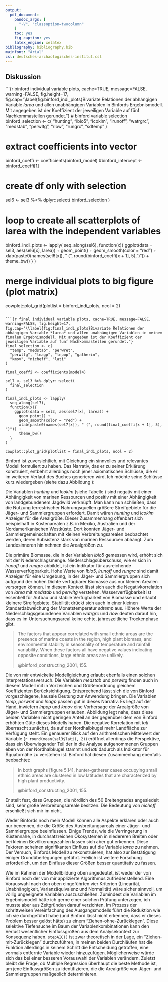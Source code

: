 ```yaml
---
output: 
  pdf_document:
    pandoc_args: [
      "-V", "classoption=twocolumn"
    ]
    toc: yes 
    fig_caption: yes
    latex_engine: xelatex
bibliography: bibliography.bib
mainfont: "Arial"
csl: deutsches-archaologisches-institut.csl
---
```


## Diskussion

```{r binford individual variable plots, cache=TRUE, message=FALSE, warning=FALSE, fig.height=17, fig.cap="\\label{fig:binford_indi_plots}Bivariate Relationen der abhängigen Variable *larea* und allen unabhängigen Variablen in Binfords Ergebnismodell. Mit angegeben ist der Koeffizient der jeweiligen Variable auf fünf Nachkommastellen gerundet."}
# binford variable selection
binford_selection <- c(
  "hunting", "lbio5", "lcoklm", 
  "lrunoff", "watrgrc", "medstab", "perwltg",
  "rlow", "rungrc", "sdtemp"
)

# extract coefficients into vector
binford_coeffi <- coefficients(binford_model)
#binford_intercept <- binford_coeffi[1]

# create df only with selection
sel6 <- sel3 %>% dplyr::select(
  binford_selection
) 

# loop to create all scatterplots of larea with the independent variables
binford_indi_plots <- lapply(
  seq_along(sel6),
  function(x){
    ggplot(data = sel3, aes(sel6[x], larea)) +
      geom_point() +
      geom_smooth(color = "red") +
      xlab(paste0(names(sel6[x]), " (", round(binford_coeffi[x + 1], 5), ")")) +
      theme_bw() 
  }
)

# merge individual plots to big figure (plot matrix)
cowplot::plot_grid(plotlist = binford_indi_plots, ncol = 2)
```

```{r final individual variable plots, cache=TRUE, message=FALSE, warning=FALSE, fig.height=17, fig.cap="\\label{fig:final_indi_plots}Bivariate Relationen der abhängigen Variable *larea* und allen unabhängigen Variablen in meinem finalen Ergebnismodell. Mit angegeben ist der Koeffizient der jeweiligen Variable auf fünf Nachkommastellen gerundet."}
final_selection <- c(
  "temp", "medstab", "perwret", 
  "perwltg", "lnagp", "lnpop", "gatherin",
  "kmov", "nicheff", "lati"
)

final_coeffi <- coefficients(model4)

sel7 <- sel3 %>% dplyr::select(
  final_selection
) 

final_indi_plots <- lapply(
  seq_along(sel7),
  function(x){
    ggplot(data = sel3, aes(sel7[x], larea)) +
      geom_point() +
      geom_smooth(color = "red") +
      xlab(paste0(names(sel7[x]), " (", round(final_coeffi[x + 1], 5), ")")) +
      theme_bw()
  }
)

cowplot::plot_grid(plotlist = final_indi_plots, ncol = 2)
```

Binford ist zuversichtlich, mit Gleichung \ref{eq:area_final} ein sinnvolles und relevantes Modell formuliert zu haben. Das Narrativ, das er zu seiner Erklärung konstruiert, entbehrt allerdings noch jener axiomatischen Schlüsse, die er im weiteren Verlauf des Buches generieren wird. Ich möchte seine Schlüsse kurz wiedergeben (siehe dazu Abbildung \ref{fig:binford_indi_plots}):

Die Variablen *hunting* und *lcoklm* (siehe Tabelle \ref{tab:variable_description_1}) sind negativ mit einer Abhängigkeit von marinen Ressourcen und positiv mit einer Abhängigkeit von landgebundenem Jagdwild verknüpft. Man kann nun schließen, dass die Nutzung terrestrischer Nahrungsquellen größere Streifgebiete für die Jäger- und Sammlergruppen erfordert. Damit wären *hunting* und *lcoklm* Anzeiger für die Arealgröße. Dieser Zusammenhang offenbart sich beispielhaft in Küstenarealen z.B. in Mexiko, Australien und der Nordamerikanischen Westküste. Dort konnten Jäger- und Sammlergemeinschaften mit kleinen Verbreitungsarealen beobachtet werden, deren Subsistenz stark von marinen Ressourcen abhängt. Zum Landesinneren hin nehmen die Arealgrößen zu.    

Die primäre Biomasse, die in der Variablen *lbio5* gemessen wird, erhöht sich mit der Niederschlagsmenge. Niederschlagsüberschuss, wie er sich in *lrunoff* und *rungrc* abbildet, ist ein Indikator für ausreichende Wasserverfügbarkeit. Hohe Werte von *lbio5*, *lrunoff* und *rungrc* sind damit Anzeiger für eine Umgebung, in der Jäger- und Sammlergruppen sich aufgrund der hohen Dichte verfügbarer Biomasse aus nur kleinen Arealen versorgen können. Im diesem Kontext lässt sich auch die Negativkorrelation von *larea* mit *medstab* und *perwltg* verstehen. Wasserverfügbarkeit ist essentiell für Aufbau und stabile Verfügbarkeit von Biomasse und erlaubt kleinere Streifgebiete. Stabilität drückt sich auch in einer kleinen Standardabweichung der Monatstemperatur *sdtemp* aus. Höhere Werte der Niederschlagsgebundenen Variablen *watrgrc* und *rlow* deuten darauf hin, dass es im Untersuchungsareal keine echte, jahreszeitliche Trockenphase gibt.     

> The factors that appear correlated with small ethnic areas are the presence of marine coasts in the region, high plant biomass, and environmental stability in seasonality of temperature and rainfall variability. When these factors all have negative values indicating opposite conditions, large ethnic areas are unlikely.   
>
> @binford_constructing_2001, 155.

Die von mir entwickelte Modellgleichung \ref{eq:area_final} erlaubt ebenfalls einen solchen Interpretationsversuch. Die Variablen *medstab* und *perwltg* finden auch in diesem Modell mit in Vorzeichen und Größenordnung gleichem Koeffizienten Berücksichtigung. Entsprechend lässt sich die von Binford vorgeschlagene, kausale Deutung zur Anwendung bringen. Die Variablen *temp*, *perwret* und *lnagp* passen gut in dieses Narrativ. Es liegt auf der Hand, inwiefern *lnpop* und *kmov* eine Vorhersage der Arealgröße von Jäger- und Sammlergruppen erlauben. Abbildung \ref{fig:final_indi_plots} legt nahe, dass diese beiden Variablen nicht geringen Anteil an der gegenüber dem von Binford erhöhten Güte dieses Modells haben. Die negative Korrelation mit *lati* überrascht zunächst, da auf der Nordhalbkugel mehr Landfläche zur Verfügung steht. Ein genauerer Blick auf den arithmetischen Mittelwert der Variable (`r round(mean(sel3$lati), 2)`) eröffnet allerdings die Perspektive, dass ein Überwiegender Teil der in die Analyse aufgenommenen Gruppen eben von der Nordhalbkugel stammt und *lati* dadurch als Indikator für Äquatornähe zu verstehen ist. Binford hat diesen Zusammenhang ebenfalls beobachtet:

> In both graphs [figure 5.14], hunter-gatherer cases occupying small ethnic areas are clustered in low latitudes that are characterized by high plant productivity. 
> 
> @binford_constructing_2001, 155.

Er stellt fest, dass Gruppen, die nördlich des 50 Breitengrades angesiedelt sind, sehr große Verbreitungsareale besitzen. Die Bedeutung von *nicheff* erschließt sich mir im nicht.  

Weder Binfords noch mein Modell können alle Aspekte erklären oder auch nur benennen, die die Größe des Ausbreitungsareals einer Jäger- und Sammlergruppe beeinflussen. Einige Trends, wie die Verringerung in Küstennähe, in durchsatzreichen Ökosystemen in niedereren Breiten oder bei kleinen Bevölkerungszahlen lassen sich aber gut erkennen. Diese Faktoren scheinen signifikanten Einfluss auf die Variable *larea* zu nehmen. Der Versuch, Binfords Modell zu rekonstruieren, hat also zur Bestätigung einiger Grundüberlegungen geführt. Freilich ist weitere Forschung erforderlich, um den Einfluss dieser Größen besser quantitativ zu fassen. 

Wie im Rahmen der Modellbildung oben angedeutet, ist weder der von Binford noch der von mir applizierte Algorithmus zufriedenstellend. Eine Vorauswahl nach den oben eingeführten vier Kriterien (Linearität, Unabhängigkeit, Varianzäquivalenz und Normalität) wäre sicher sinnvoll, um völlig ungeeignete Variablen auszuschließen. Zumindest die Variablen im Ergebnismodell hätte ich gerne einer solchen Prüfung unterzogen, ich musste aber aus Zeitgründen darauf verzichten. Im Prozess der schrittweisen Vereinfachung des Ausgangsmodells führt die Reduktion wie ich sie durchgeführt habe (und Binford lässt nicht erkennen, dass er dieses Problem besser gelöst hätte) zu einem "Ziehen-ohne-Zurücklegen". Diese selektive Tiefensuche im Baum der Variablenkombinationen kann den Verlust wesentlicher Einflussgrößen aus dem Analysekontext zur Konsequenz haben. `stepAIC()` ist zwar theoretisch in der Lage, ein "Ziehen-mit-Zurücklegen" durchzuführen, in meinen beiden Durchläufen hat die Funktion allerdings in keinem Schritt die Entscheidung getroffen, eine vormals entfernte Variable wieder hinzuzufügen. Möglicherweise würde sich das bei einer besseren Vorauswahl der Variablen verändern. Zuletzt bleibt die Frage, ob Multiple Regression überhaupt die beste Methode ist, um jene Einflussgrößen zu identifizieren, die die Arealgröße von Jäger- und Sammlergruppen maßgeblich determinieren. 
